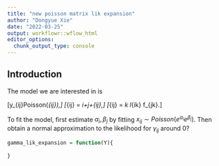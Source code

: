 ```yaml
---
title: "new poisson matrix lik expansion"
author: "Dongyue Xie"
date: "2022-03-25"
output: workflowr::wflow_html
editor_options:
  chunk_output_type: console
---
```


## Introduction

The model we are interested in is 

\[y_{ij}\sim Poisson(\lambda_{ij}),\]
\[\log\lambda_{ij} = \alpha_i+\beta_j+\gamma_{ij},\]
\[\gamma_{ij} = \sum_k l_{ik} f_{jk}.\]


To fit the model, first estimate $\alpha_i,\beta_j$ by fitting $x_{ij}\sim Poisson(e^{\alpha_i}e^{\beta_j})$. Then obtain a normal approximation to the likelihood for $\gamma_{ij}$ around 0? 

```r
gamma_lik_expansion = function(Y){
  
}
```

